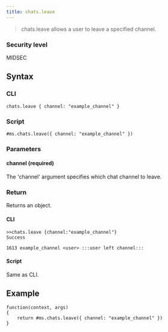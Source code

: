 ```yaml
---
title: chats.leave
---
```


> chats.leave allows a user to leave a specified channel.

### Security level

MIDSEC

## Syntax

### CLI

```
chats.leave { channel: "example_channel" }
```

### Script

```
#ms.chats.leave({ channel: "example_channel" })
```

### Parameters

#### channel (required)

The 'channel' argument specifies which chat channel to leave.

### Return

Returns an object.

#### CLI

```
>>chats.leave {channel:"example_channel"}
Success

1613 example_channel <user> :::user left channel:::
```

#### Script

Same as CLI.

## Example

```
function(context, args)
{
	return #ms.chats.leave({ channel: "example_channel" })
}
```

